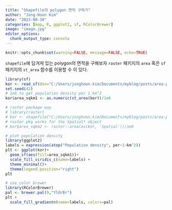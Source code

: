 ```yaml
---
title: "Shapefile의 polygon 면적 구하기"
author: "Jong-Hoon Kim"
date: "2023-08-30"
categories: [map, R, ggplot2, sf, RColorBrewer]
image: "image.jpg"
editor_options: 
  chunk_output_type: console
---
```


```r
knitr::opts_chunk$set(warning=FALSE, message=FALSE, echo=TRUE)
```

`shapefile`에 담겨져 있는 polygon의 면적을 구해보자 `raster` 패키지의 `area` 혹은 `sf` 패키지의 `st_area` 함수를 이용할 수 이 있다.

```r
library(sf)
kor <- read_sf(dsn="C:/Users/jonghoon.kim/Documents/myblog/posts/area-polygon", layer="gadm41_KOR_1")
set.seed(42)
# 1e6 to get population density per 1 km^2
kor$area_sqkm1 <- as.numeric(st_area(kor))/1e6

# raster package way
# library(raster)
# kor <- shapefile("C:/Users/jonghoon.kim/Documents/myblog/posts/area-polygon/gadm41_KOR_1.shp")
# raster pkg works for the Spatial* object
# kor$area_sqkm2 <- raster::area(as(kor, 'Spatial'))/1e6

# plot population density
library(ggplot2)
labels = expression(atop("Population density", per~1~km^2))
plt <- ggplot(kor)+
  geom_sf(aes(fill=area_sqkm1))+
  scale_fill_viridis_c(name=labels) +
  theme_minimal()+
  theme(legend.position="right")
plt

# use color brewer 
library(RColorBrewer)
pal <- brewer.pal(9,"YlOrBr")
plt + 
  scale_fill_gradientn(name=labels, colors=pal)
  
```
